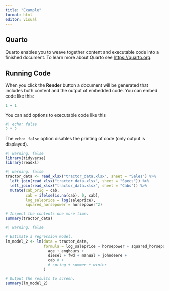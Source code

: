 ```yaml
---
title: "Example"
format: html
editor: visual
---
```


## Quarto

Quarto enables you to weave together content and executable code into a finished document. To learn more about Quarto see <https://quarto.org>.

## Running Code

When you click the **Render** button a document will be generated that includes both content and the output of embedded code. You can embed code like this:

```r
1 + 1
```

You can add options to executable code like this

```r
#| echo: false
2 * 2
```

The `echo: false` option disables the printing of code (only output is displayed).


```r
#| warning: false
library(tidyverse)
library(readxl)
```


```r
#| warning: false
tractor_data <- read_xlsx("tractor_data.xlsx", sheet = "Sales") %>%
  left_join(read_xlsx("tractor_data.xlsx", sheet = "Specs")) %>%
  left_join(read_xlsx("tractor_data.xlsx", sheet = "Cabs")) %>%
  mutate(cab_orig = cab, 
         cab = ifelse(is.na(cab), 0, cab), 
         log_saleprice = log(saleprice), 
         squared_horsepower = horsepower^2)

# Inspect the contents one more time.
summary(tractor_data)

```



```r
#| warning: false

# Estimate a regression model.
lm_model_2 <- lm(data = tractor_data,
                 formula = log_saleprice ~ horsepower + squared_horsepower + 
                   age + enghours +
                   diesel + fwd + manual + johndeere +
                   cab # +
                   # spring + summer + winter
                 )

# Output the results to screen.
summary(lm_model_2)


```